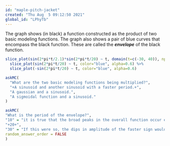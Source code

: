 ```yaml
---
id: "maple-pitch-jacket"
created: "Thu Aug  5 09:12:50 2021"
global_id: "LPhyTb"
---
```



The graph shows (in black) a function constructed as the product of two basic modeling functions. The graph also shows a pair of blue curves that encompass the black function. These are called the ***envelope*** of the black function.

```r
slice_plot(sin(2*pi*t/2.1)*sin(2*pi*t/20) ~ t, domain(t=c(-30, 40)), npts=500) %>%
  slice_plot(sin(2*pi*t/20) ~ t, color="blue", alpha=0.6) %>%
  slice_plot(-sin(2*pi*t/20) ~ t, color="blue", alpha=0.6)
```


```r
askMC(
  "What are the two basic modeling functions being multiplied?",
  "+A sinusoid and another sinusoid with a faster period.+",
  "A gaussian and a sinusoid.",
  "A sigmoidal function and a sinusoid."
)
```


```r
askMC(
"What is the period of the envelope?", 
"10" = "it is true that the broad peaks in the overall function occur every 10 time units. But a sine wave has two excursions from zero every cycle, one positive and one negative. So if the period of the envelope were 10, we would see an amplitude of the faster sinusoid near zero every 5 time units.",  
"+20+",
"30" = "If this were so, the dips in amplitude of the faster sign would occur every 15 time units.",
random_answer_order = FALSE
)
```
